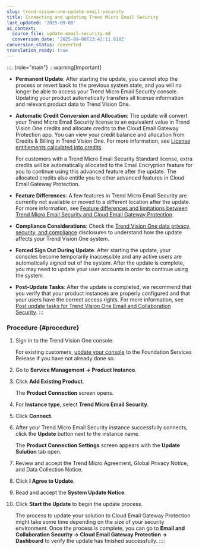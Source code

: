 ```yaml
---
slug: trend-vision-one-update-email-security
title: Connecting and updating Trend Micro Email Security
last_updated: '2025-09-08'
ai_context:
  source_file: update-email-security.md
  conversion_date: '2025-09-08T23:42:11.818Z'
conversion_status: converted
translation_ready: true
---
```


:::: {role="main"}
:::warning[Important]

- **Permanent Update**: After starting the update, you cannot stop the process or revert back to the previous system state, and you will no longer be able to access your Trend Micro Email Security console. Updating your product automatically transfers all license information and relevant product data to Trend Vision One.

- **Automatic Credit Conversion and Allocation**: The update will convert your Trend Micro Email Security license to an equivalent value in Trend Vision One credits and allocate credits to the Cloud Email Gateway Protection app. You can view your credit balance and allocation from Credits & Billing in Trend Vision One. For more information, see [License entitlements calculated into credits](license-calculated-credits.mdx).

  For customers with a Trend Micro Email Security Standard license, extra credits will be automatically allocated to the Email Encryption feature for you to continue using this advanced feature after the update. The allocated credits also entitle you to other advanced features in Cloud Email Gateway Protection.

- **Feature Differences**: A few features in Trend Micro Email Security are currently not available or moved to a different location after the update. For more information, see [Feature differences and limitations between Trend Micro Email Security and Cloud Email Gateway Protection](feature-limits-tmems-cegp.mdx).

- **Compliance Considerations**: Check the [Trend Vision One data privacy, security, and compliance](data-privacy-security-compliance.mdx) disclosures to understand how the update affects your Trend Vision One system.

- **Forced Sign Out During Update**: After starting the update, your consoles become temporarily inaccessible and any active users are automatically signed out of the system. After the update is complete, you may need to update your user accounts in order to continue using the system.

- **Post-Update Tasks**: After the update is completed, we recommend that you verify that your product instances are properly configured and that your users have the correct access rights. For more information, see [Post update tasks for Trend Vision One Email and Collaboration Security](post-update-tasks-cecs.mdx).
:::

### Procedure {#procedure}

1.  Sign in to the Trend Vision One console.

    For existing customers, [update your console](update-foundation-services-release.mdx) to the Foundation Services Release if you have not already done so.

2.  Go to **Service Management → Product Instance**.

3.  Click **Add Existing Product**.

    The **Product Connection** screen opens.

4.  For **Instance type**, select **Trend Micro Email Security**.

5.  Click **Connect**.

6.  After your Trend Micro Email Security instance successfully connects, click the **Update** button next to the instance name.

    The **Product Connection Settings** screen appears with the **Update Solution** tab open.

7.  Review and accept the Trend Micro Agreement, Global Privacy Notice, and Data Collection Notice.

8.  Click **I Agree to Update**.

9.  Read and accept the **System Update Notice**.

10. Click **Start the Update** to begin the update process.

    The process to update your solution to Cloud Email Gateway Protection might take some time depending on the size of your security environment. Once the process is complete, you can go to **Email and Collaboration Security → Cloud Email Gateway Protection → Dashboard** to verify the update has finished successfully.
::::
